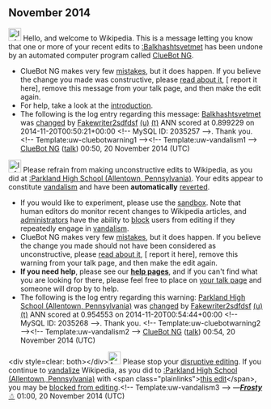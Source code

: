 <article id="44451931" title=User talk:Fakewriter2sdfdsf>
	<talkpage id="44451931" title="User talk:Fakewriter2sdfdsf">


== November 2014 ==
[[File:Information.svg|left|25px|alt=|link=]] Hello, and welcome to Wikipedia. This is a message letting you know that one or more of your recent edits to [[:Balkhashtsvetmet]] has been undone by an automated computer program called [[User:ClueBot NG|ClueBot NG]].
{{clear}}
* ClueBot NG makes very few [[User:ClueBot NG#Information About False Positives|mistakes]], but it does happen. If you believe the change you made was constructive, please [[User:ClueBot NG#Information About False Positives|read about it]], [{{User:ClueBot NG/Warnings/FPReport|2035257}} report it here], remove this message from your talk page, and then make the edit again.
* For help, take a look at the [[Wikipedia:Introduction|introduction]].
* The following is the log entry regarding this message: [[Balkhashtsvetmet]] was [http://en.wikipedia.org/w/index.php?title=Balkhashtsvetmet&amp;diff=634624222&amp;oldid=631838904 changed] by [[Special:Contributions/Fakewriter2sdfdsf|Fakewriter2sdfdsf]] [[User:Fakewriter2sdfdsf|(u)]] [[User talk:Fakewriter2sdfdsf|(t)]] ANN scored at 0.899229 on 2014-11-20T00:50:21+00:00 &lt;!-- MySQL ID: 2035257 --&gt;. Thank you. &lt;!-- Template:uw-cluebotwarning1 --&gt;&lt;!-- Template:uw-vandalism1 --&gt; [[User:ClueBot NG|ClueBot NG]] ([[User talk:ClueBot NG|talk]]) 00:50, 20 November 2014 (UTC)

[[File:Information orange.svg|left|25px|alt=|link=]] Please refrain from making unconstructive edits to Wikipedia, as you did at [[:Parkland High School (Allentown, Pennsylvania)]]. Your edits appear to constitute [[Wikipedia:Vandalism|vandalism]] and have been '''automatically''' [[Help:Reverting|reverted]].
* If you would like to experiment, please use the [[WP:Sandbox|sandbox]]. Note that human editors do monitor recent changes to Wikipedia articles, and [[WP:ADMINS|administrators]] have the ability to [[WP:BLOCK|block]] users from editing if they repeatedly engage in [[WP:vandalism|vandalism]].
* ClueBot NG makes very few [[User:ClueBot NG#Information About False Positives|mistakes]], but it does happen. If you believe the change you made should not have been considered as unconstructive, please [[User:ClueBot NG#Information About False Positives|read about it]], [{{User:ClueBot NG/Warnings/FPReport|2035268}} report it here], remove this warning from your talk page, and then make the edit again.
*'''If you need help''', please see our '''[[Help:Contents|help pages]]''', and if you can't find what you are looking for there, please feel free to place {{Tld|Help me}} on [[Special:MyTalk|your talk page]] and someone will drop by to help.
* The following is the log entry regarding this warning: [[Parkland High School (Allentown, Pennsylvania)]] was [http://en.wikipedia.org/w/index.php?title=Parkland+High+School+%28Allentown%2C+Pennsylvania%29&amp;diff=634624849&amp;oldid=634117165 changed] by [[Special:Contributions/Fakewriter2sdfdsf|Fakewriter2sdfdsf]] [[User:Fakewriter2sdfdsf|(u)]] [[User talk:Fakewriter2sdfdsf|(t)]] ANN scored at 0.954553 on 2014-11-20T00:54:44+00:00 &lt;!-- MySQL ID: 2035268 --&gt;. Thank you. &lt;!-- Template:uw-cluebotwarning2 --&gt;&lt;!-- Template:uw-vandalism2 --&gt; [[User:ClueBot NG|ClueBot NG]] ([[User talk:ClueBot NG|talk]]) 00:54, 20 November 2014 (UTC)

&lt;div style=clear: both&gt;&lt;/div&gt;[[File:Ambox warning pn.svg|25px|alt=Warning icon]] Please stop your [[Wikipedia:Disruptive editing|disruptive editing]]. If you continue to [[Wikipedia:Vandalism|vandalize]] Wikipedia, as you did to [[:Parkland High School (Allentown, Pennsylvania)]] with &lt;span class=&quot;plainlinks&quot;&gt;[https://en.wikipedia.org/w/index.php?title=Parkland%20High%20School%20%28Allentown%2C%20Pennsylvania%29&amp;diff=634625577 this edit]&lt;/span&gt;, you may be [[Wikipedia:Blocking policy|blocked from editing]].&lt;!-- Template:uw-vandalism3 --&gt; —'''''[[User:Frosty|Frosty]]''''' [[User talk:Frosty|☃]] 01:00, 20 November 2014 (UTC)
	</talkpage>
</article>